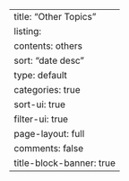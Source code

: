 ---
title: "Other Topics"
listing:
  contents: others
  sort: "date desc"
  type: default
  categories: true
  sort-ui: true
  filter-ui: true
page-layout: full
comments: false
title-block-banner: true
---